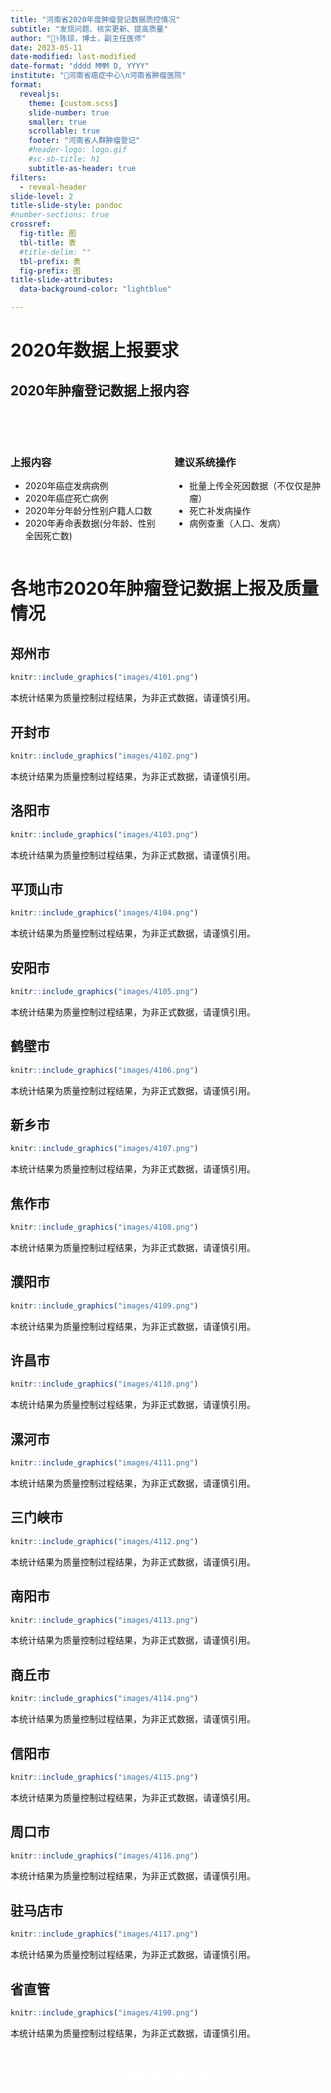 ```yaml
---
title: "河南省2020年度肿瘤登记数据质控情况"
subtitle: "发现问题、核实更新、提高质量"
author: "👨‍⚕️陈琼，博士，副主任医师"
date: 2023-05-11
date-modified: last-modified
date-format: "dddd MMM D, YYYY"
institute: "🏥河南省癌症中心\n河南省肿瘤医院"
format: 
  revealjs:
    theme: [custom.scss]
    slide-number: true
    smaller: true
    scrollable: true
    footer: "河南省人群肿瘤登记"
    #header-logo: logo.gif
    #sc-sb-title: h1
    subtitle-as-header: true
filters:
  - reveal-header
slide-level: 2
title-slide-style: pandoc
#number-sections: true
crossref:
  fig-title: 图     
  tbl-title: 表     
  #title-delim: ""
  tbl-prefix: 表
  fig-prefix: 图
title-slide-attributes:
  data-background-color: "lightblue"

---
```


# 2020年数据上报要求{background-color="lightblue"}



## 2020年肿瘤登记数据上报内容


<br>
<br>

:::: {.columns}
::: {.column width="50%"}

### 上报内容

- 2020年癌症发病病例
- 2020年癌症死亡病例
- 2020年分年龄分性别户籍人口数
- 2020年寿命表数据(分年龄、性别全因死亡数)

:::
::: {.column width="50%"}

### 建议系统操作

- 批量上传全死因数据（不仅仅是肿瘤）
- 死亡补发病操作
- 病例查重（人口、发病）

:::
::::

# 各地市2020年肿瘤登记数据上报及质量情况{background-color="lightblue"}

## 郑州市

```r
knitr::include_graphics("images/4101.png")
```

::: aside
本统计结果为质量控制过程结果，为非正式数据，请谨慎引用。
:::

## 开封市

```r
knitr::include_graphics("images/4102.png")
```

::: aside
本统计结果为质量控制过程结果，为非正式数据，请谨慎引用。
:::

## 洛阳市

```r
knitr::include_graphics("images/4103.png")
```

::: aside
本统计结果为质量控制过程结果，为非正式数据，请谨慎引用。
:::

## 平顶山市

```r
knitr::include_graphics("images/4104.png")
```

::: aside
本统计结果为质量控制过程结果，为非正式数据，请谨慎引用。
:::

## 安阳市

```r
knitr::include_graphics("images/4105.png")
```

::: aside
本统计结果为质量控制过程结果，为非正式数据，请谨慎引用。
:::

## 鹤壁市

```r
knitr::include_graphics("images/4106.png")
```

::: aside
本统计结果为质量控制过程结果，为非正式数据，请谨慎引用。
:::

## 新乡市

```r
knitr::include_graphics("images/4107.png")
```

::: aside
本统计结果为质量控制过程结果，为非正式数据，请谨慎引用。
:::

## 焦作市

```r
knitr::include_graphics("images/4108.png")
```

::: aside
本统计结果为质量控制过程结果，为非正式数据，请谨慎引用。
:::

## 濮阳市

```r
knitr::include_graphics("images/4109.png")
```

::: aside
本统计结果为质量控制过程结果，为非正式数据，请谨慎引用。
:::

## 许昌市

```r
knitr::include_graphics("images/4110.png")
```

::: aside
本统计结果为质量控制过程结果，为非正式数据，请谨慎引用。
:::

## 漯河市

```r
knitr::include_graphics("images/4111.png")
```

::: aside
本统计结果为质量控制过程结果，为非正式数据，请谨慎引用。
:::

## 三门峡市

```r
knitr::include_graphics("images/4112.png")
```

::: aside
本统计结果为质量控制过程结果，为非正式数据，请谨慎引用。
:::

## 南阳市

```r
knitr::include_graphics("images/4113.png")
```

::: aside
本统计结果为质量控制过程结果，为非正式数据，请谨慎引用。
:::

## 商丘市

```r
knitr::include_graphics("images/4114.png")
```

::: aside
本统计结果为质量控制过程结果，为非正式数据，请谨慎引用。
:::

## 信阳市

```r
knitr::include_graphics("images/4115.png")
```

::: aside
本统计结果为质量控制过程结果，为非正式数据，请谨慎引用。
:::

## 周口市

```r
knitr::include_graphics("images/4116.png")
```

::: aside
本统计结果为质量控制过程结果，为非正式数据，请谨慎引用。
:::

## 驻马店市

```r
knitr::include_graphics("images/4117.png")
```

::: aside
本统计结果为质量控制过程结果，为非正式数据，请谨慎引用。
:::

## 省直管

```r
knitr::include_graphics("images/4190.png")
```

::: aside
本统计结果为质量控制过程结果，为非正式数据，请谨慎引用。
:::

# 谢 谢 关 注{background-color="lightblue"  style="text-align: center;color: white;"}



